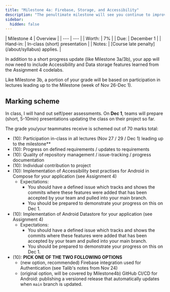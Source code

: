 ```yaml
---
title: "Milestone 4a: Firebase, Storage, and Accessibility"
description: "The penultimate milestone will see you continue to improve the quality of your application, while also setting up a Firebase account to use external services for features like authentication"
sidebar:
  hidden: false
---
```


<div class="first-col-header">
| Milestone 4 | Overview |
| --- | --- |
| Worth: | 7% |
| Due: | December 1 |
| Hand-in: | In-class (short) presentation |
| Notes: | [Course late penalty](/about/syllabus) applies. |
</div>

In addition to a short progress update (like Milestone 3a/3b), your app will now need to include Accessibility and Data storage features learned from the Assignment 4 codelabs.

Like Milestone 3b, a portion of your grade will be based on participation in lectures leading up to the Milestone (week of Nov 26-Dec 1).

## Marking scheme

In class, I will hand out self/peer assessments. On **Dec 1**, teams will prepare (short, 5-10min) presentations updating the class on their project so far.

The grade you/your teammates receive is schemed out of 70 marks total:

- (10): Participation in-class in all lectures (Nov 27 / 29 / Dec 1) leading up to the milestone**
- (10): Progress on defined requirements / updates to requirements
- (10): Quality of repository management / issue-tracking / progress documentation
- (10): Individual contribution to project
- (10): Implementation of Accessibility best practises for Android in Compose for your application (see Assignment 4)
  - Expectations:
    - You should have a defined issue which tracks and shows the commits where these features were added that has been accepted by your team and pulled into your main branch.
    - You should be prepared to demonstrate your progress on this on Dec 1.
- (10): Implementation of Android Datastore for your application (see Assignment 4)
  - Expectations:
    - You should have a defined issue which tracks and shows the commits where these features were added that has been accepted by your team and pulled into your main branch.
    - You should be prepared to demonstrate your progress on this on Dec 1.
- (10): **PICK ONE OF THE TWO FOLLOWING OPTIONS** 
  - (new option, recommended) Firebase integration used for Authentication (see Talib's notes from Nov 24)
  - (original option, will be covered by Milestone4b) GitHub CI/CD for Android: publishing a versioned release that automatically updates when `main` branch is updated.

